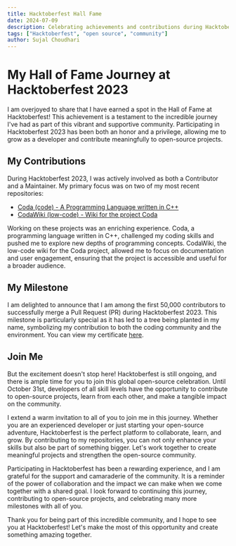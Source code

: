 ```yaml
---
title: Hacktoberfest Hall Fame
date: 2024-07-09
description: Celebrating achievements and contributions during Hacktoberfest.
tags: ["Hacktoberfest", "open source", "community"]
author: Sujal Choudhari
---
```


# My Hall of Fame Journey at Hacktoberfest 2023

I am overjoyed to share that I have earned a spot in the Hall of Fame at Hacktoberfest! This achievement is a testament to the incredible journey I've had as part of this vibrant and supportive community. Participating in Hacktoberfest 2023 has been both an honor and a privilege, allowing me to grow as a developer and contribute meaningfully to open-source projects.

## My Contributions

During Hacktoberfest 2023, I was actively involved as both a Contributor and a Maintainer. My primary focus was on two of my most recent repositories:

- [Coda (code) - A Programming Language written in C++](https://lnkd.in/gmQw4xZJ)
- [CodaWiki (low-code) - Wiki for the project Coda](https://lnkd.in/geqTs9nG)

Working on these projects was an enriching experience. Coda, a programming language written in C++, challenged my coding skills and pushed me to explore new depths of programming concepts. CodaWiki, the low-code wiki for the Coda project, allowed me to focus on documentation and user engagement, ensuring that the project is accessible and useful for a broader audience.

## My Milestone

I am delighted to announce that I am among the first 50,000 contributors to successfully merge a Pull Request (PR) during Hacktoberfest 2023. This milestone is particularly special as it has led to a tree being planted in my name, symbolizing my contribution to both the coding community and the environment. You can view my certificate [here](https://lnkd.in/gBRcegir).

## Join Me

But the excitement doesn't stop here! Hacktoberfest is still ongoing, and there is ample time for you to join this global open-source celebration. Until October 31st, developers of all skill levels have the opportunity to contribute to open-source projects, learn from each other, and make a tangible impact on the community.

I extend a warm invitation to all of you to join me in this journey. Whether you are an experienced developer or just starting your open-source adventure, Hacktoberfest is the perfect platform to collaborate, learn, and grow. By contributing to my repositories, you can not only enhance your skills but also be part of something bigger. Let's work together to create meaningful projects and strengthen the open-source community.

Participating in Hacktoberfest has been a rewarding experience, and I am grateful for the support and camaraderie of the community. It is a reminder of the power of collaboration and the impact we can make when we come together with a shared goal. I look forward to continuing this journey, contributing to open-source projects, and celebrating many more milestones with all of you.

Thank you for being part of this incredible community, and I hope to see you at Hacktoberfest! Let's make the most of this opportunity and create something amazing together.
